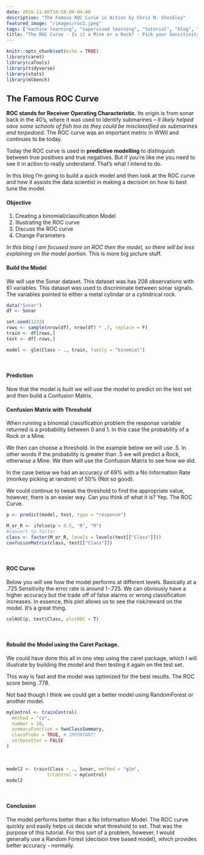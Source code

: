 ```yaml
---
date: 2018-11-06T10:58:08-04:00
description: "The Famous ROC Curve in Action by Chris M. Shockley"
featured_image: "/images/roc2.jpeg"
tags: ["machine learning", "supervised learning", "tutorial", "blog", "analysis", "model"]
title: "The ROC Curve - Is it a Mine or a Rock? - Pick your Sensitivity"
---
```



```r
knitr::opts_chunk$set(echo = TRUE)
library(caret)
library(caTools)
library(tidyverse)
library(stats)
library(mlbench)
```

## The Famous ROC Curve

**ROC stands for Receiver Operating Characteristic**.  Its origin is from sonar back in the 40's, where it was used to identify submarines -- *it likely helped save some schools of fish too as they could be misclassified as submarines and torpedoed*. The ROC curve was an important metric in WWII and continues to be today.  

Today the ROC curve is used in **predictive modelling** to distinguish between true positives and true negatives. But if you're like me you need to see it in action to really understand.  That's what I intend to do.

In this blog I'm going to build a quick model and then look at the ROC curve and how it assists the data scientist in making a decision on how to best tune the model.  

#### Objective


1) Creating a binomial/classification Model
2) Illustrating the ROC curve
3) Discuss the ROC curve
4) Change Parameters

*In this blog I am focused more on ROC then the model, so there will be less explaining on the model portion.*  This is more big picture stuff.




#### Build the Model

We will use the Sonar dataset.  This dataset was has 208 observations with 61 variables.  This dataset was used to discriminate between sonar signals.  The variables pointed to either a metal cylindar or a cylindrical rock.

```r
data("Sonar")
df <- Sonar

```



```r
set.seed(1233)
rows <- sample(nrow(df), nrow(df) * .7, replace = F)
train <- df[rows,]
test <- df[-rows,]

model <- glm(Class ~ ., train, family = "binomial")
```
<br>

#### Prediction

Now that the model is built we will use the model to predict on the test set and then build a Confusion Matrix.

#### Confusion Matrix with Threshold

When running a binomial classification problem the response variable returned is a probability between 0 and 1.  In this case the probability of a Rock or a Mine.  

We then can choose a threshold.  In the example below we will use .5.  In other words if the probability is greater than .5 we will predict a Rock, otherwise a Mine.  We then will use the Confusion Matrix to see how we did.
<br>

In the case below we had an accuracy of 69% with a No Information Rate (monkey picking at random) of 50% (Not so good).  

We could continue to tweak the threshold to find the appropriate value, however, there is an easier way.  Can you think of what it is?  Yep.  The ROC Curve.

```r

p <- predict(model, test, type = "response")

M_or_R <- ifelse(p > 0.5, "R", "M")
#convert to factor
class <- factor(M_or_R, levels = levels(test[["Class"]]))
confusionMatrix(class, test[["Class"]])
```

<br>


#### ROC Curve

Below you will see how the model performs at different levels. Basically at a .725 Sensitivity the error rate is around 1-.725.  We can obviously have a higher accuracy but the trade off of false alarms or wrong classification increases.  In essence, this plot allows us to see the risk/reward on the model.  It's a great thing.

```r
colAUC(p, test$Class, plotROC = T)
```
<br>

#### Rebuild the Model using the Caret Package.  

We could have done this all in one step using the caret package, which I will illustrate by building the model and then testing it again on the test set.  

This way is fast and the model was optimized for the best results.  The ROC score being .778.  

Not bad though I think we could get a better model using RandomForest or another model.
```r
myControl <- trainControl(
  method = "cv",
  number = 10,
  summaryFunction = twoClassSummary,
  classProbs = TRUE, # IMPORTANT!
  verboseIter = FALSE
)
```
<br>


```r
model2 <- train(Class ~ ., Sonar, method = "glm",
               trControl = myControl)
model2

```
<br>


#### Conclusion

The model performs better than a No Information Model.  The ROC curve quickly and easily helps us decide what threshold to set.    That was the purpose of this tutorial.  For this sort of a problem, however, I would generally use a Random Forest (decision tree based model), which provides better accuracy - normally.
